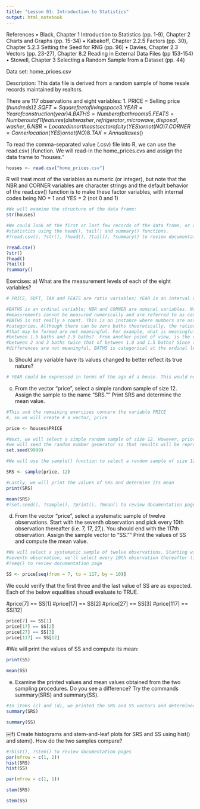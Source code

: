 ```yaml
---
title: "Lesson 01: Introduction to Statistics"
output: html_notebook
---
```

References
    • Black, Chapter 1 Introduction to Statistics (pp. 1-9), Chapter 2 Charts and Graphs (pp. 15-34)
    • Kabakoff, Chapter 2.2.5 Factors (pp. 30), Chapter 5.2.3 Setting the Seed for RNG (pp. 96)
    • Davies, Chapter 2.3 Vectors (pp. 23-27), Chapter 8.2 Reading in External Data Files (pp 153-154)
    • Stowell, Chapter 3 Selecting a Random Sample from a Dataset (pp. 44)
    
Data set: home_prices.csv

Description: This data file is derived from a random sample of home resale records maintained by realtors.

There are 117 observations and eight variables:
    1. PRICE = Selling price ($hundreds)
    2. SQFT = Square feet of living space
    3. YEAR = Year of construction (year)
    4. BATHS = Number of bathrooms
    5. FEATS = Number out of 11 features (dishwasher, refrigerator, microwave, disposal, washer,
    6. NBR = Located in northeast sector of city (YES) or not (NO)
    7. CORNER = Corner location (YES) or not (NO)
    8. TAX = Annual taxes ($)

To read the comma-separated value (.csv) file into R, we can use the read.csv( )function. We will read-in the home_prices.cvs and assign the data frame to "houses."

```r

houses <- read.csv("home_prices.csv")

```

R will treat most of the variables as numeric (or integer), but note that the NBR
and CORNER variables are character strings and the default behavior of the read.csv()
function is to make these factor variables, with internal codes being NO = 1 and
YES = 2 (not 0 and 1)

```r

#We will examine the structure of the data frame:
str(houses)

```
```r

#We could look at the first or last few records of the data frame, or at summary
#statistics using the head(), tail() and summary() functions.
#?read.csv(), ?str(), ?head(), ?tail(), ?summary() to review documentation pages

?read.csv()
?str()
?head() 
?tail()
?summary()
```

Exercises:
a) What are the measurement levels of each of the eight variables?
```r

#￼PRICE, SQFT, TAX and FEATS are ratio variables; YEAR is an interval variable. Ratio and interval measurements are referred to as quantitative variables and can be either discrete or continuous depending on their nature. FEATS is a count. Since there can be a zero count for FEATS, and the arithmetic difference between two counts is meaningful, FEATS is a discrete quantitative variable at the ratio level. YEAR is an interval variable since there is no firm zero starting time. YEAR equal to zero is by definition or convention.

#BATHS is an ordinal variable; NBR and CORNER are nominal variables. Nominal or ordinal
#measurements cannot be measured numerically and are referred to as categorical variables.
#BATHS is not really a count. This is an instance where numbers are assigned to ordered
#categories. Although there can be zero baths theoretically, the ratios and differences
#that may be formed are not meaningful. For example, what is meaningful about the ratio
#between 1.5 baths and 2.5 baths?  From another point of view, is the difference
#between 2 and 3 baths twice that of between 1.0 and 1.5 baths? Since the ratios and
#differences are not meaningful, BATHS is categorical at the ordinal level measurement.

```
b) Should any variable have its values changed to better reflect its true nature?

```r

#￼YEAR could be expressed in terms of the age of a house. This would not change its nature since the age would keep changing depending on what was taken to be the present date. BATHS could be expressed in terms of an ordered scale as long as each category in the scale had a definition.

```

c) From the vector “price”, select a simple random sample of size 12. Assign the sample to the name “SRS.”" Print SRS and determine the mean value.

```r

#This and the remaining exercises concern the variable PRICE
#, so we will create # a vector, price

price <- houses$PRICE

#Next, we will select a simple random sample of size 12. However, prior to sampling, 
#we will seed the random number generator so that results will be reproducible: 
set.seed(9999)

#We will use the sample() function to select a random sample of size 12, assigning # our n = 12 sample vector to "SRS."

SRS <- sample(price, 12)

#Lastly, we will print the values of SRS and determine its mean
print(SRS)

```
```r

mean(SRS)
#?set.seed(), ?sample(), ?print(), ?mean() to review documentation pages

```

d) From the vector “price”, select a systematic sample of twelve observations. Start with the seventh observation and pick every 10th observation thereafter (i.e. 7, 17, 27,). You should end with the 117th observation. Assign the sample vector to “SS.”" Print the values of SS and compute the mean value.

```r

#We will select a systematic sample of twelve observations. Starting with the
#seventh observation, we'll select every 10th observation thereafter (i.e. 7, 17, 27,..)
#?seq() to review documentation page

SS <- price[seq(from = 7, to = 117, by = 10)]

```

We could verify that the first three and the last value of SS are as expected.
Each of the below equalities shoudl evaluate to TRUE.

#price[7] == SS[1]
#price[17] == SS[2]
#price[27] == SS[3]
#price[117] == SS[12]

```r
price[7] == SS[1]
price[17] == SS[2]
price[27] == SS[3]
price[117] == SS[12]
```

#We will print the values of SS and compute its mean:

```r

print(SS)

```

```r

mean(SS)

```

e) Examine the printed values and mean values obtained from the two sampling procedures. Do you see a difference? Try the commands summary(SRS) and summary(SS).
```r

#In items (c) and (d), we printed the SRS and SS vectors and determined the mean of # each. Here, we will use the summary() function:
summary(SRS)

```

```r

summary(SS)

```


￼f) Create histograms and stem-and-leaf plots for SRS and SS using hist() and stem(). How do the two samples compare?

```r

#?hist(), ?stem() to review documentation pages
par(mfrow = c(1, 2)) 
hist(SRS)
hist(SS)

```

```r
par(mfrow = c(1, 1))

stem(SRS)

```


```r

stem(SS)

```

